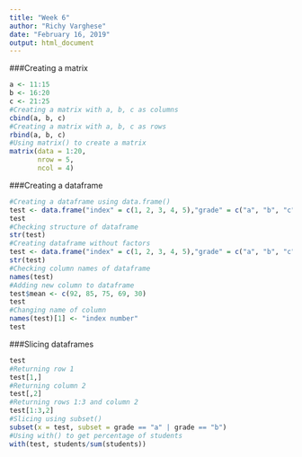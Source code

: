 ```yaml
---
title: "Week 6"
author: "Richy Varghese"
date: "February 16, 2019"
output: html_document
---
```


###Creating a matrix
```r
a <- 11:15
b <- 16:20
c <- 21:25
#Creating a matrix with a, b, c as columns
cbind(a, b, c)
#Creating a matrix with a, b, c as rows
rbind(a, b, c)
#Using matrix() to create a matrix
matrix(data = 1:20,
       nrow = 5,
       ncol = 4)
```

###Creating a dataframe
```r
#Creating a dataframe using data.frame()
test <- data.frame("index" = c(1, 2, 3, 4, 5),"grade" = c("a", "b", "c", "d", "f"), "students" = c(10, 20, 30, 15, 5))
test
#Checking structure of dataframe
str(test)
#Creating dataframe without factors
test <- data.frame("index" = c(1, 2, 3, 4, 5),"grade" = c("a", "b", "c", "d", "f"), "students" = c(10, 20, 30, 15, 5), stringsAsFactors = FALSE)
str(test)
#Checking column names of dataframe
names(test)
#Adding new column to dataframe
test$mean <- c(92, 85, 75, 69, 30)
test
#Changing name of column
names(test)[1] <- "index number"
test
```

###Slicing dataframes
```r
test
#Returning row 1
test[1,]
#Returning column 2
test[,2]
#Returning rows 1:3 and column 2
test[1:3,2]
#Slicing using subset()
subset(x = test, subset = grade == "a" | grade == "b")
#Using with() to get percentage of students
with(test, students/sum(students))
```